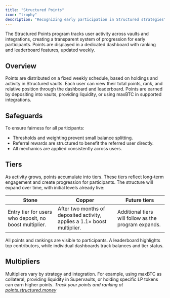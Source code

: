 ```yaml
---
title: "Structured Points"
icon: "trophy"
description: "Recognizing early participation in Structured strategies"
---
```


The Structured Points program tracks user activity across vaults and integrations, creating a transparent system of progression for early participants. Points are displayed in a dedicated dashboard with ranking and leaderboard features, updated weekly.

## Overview

<CardGroup cols={3}>
  <Card title="Weekly allocation" icon="calendar" iconType="duotone">
    Points are distributed on a fixed weekly schedule, based on holdings and activity in Structured vaults.
  </Card>

  <Card title="Transparent tracking" icon="chart-line" iconType="duotone">
    Each user can view their total points, rank, and relative position through the dashboard and leaderboard.
  </Card>
    
  <Card title="Strategy-based earning" icon="coins" iconType="duotone">
    Points are earned by depositing into vaults, providing liquidity, or using maxBTC in supported integrations.
  </Card>
</CardGroup>

## Safeguards

To ensure fairness for all participants:

- Thresholds and weighting prevent small balance splitting.
- Referral rewards are structured to benefit the referred user directly.
- All mechanics are applied consistently across users.

## Tiers

As activity grows, points accumulate into tiers. These tiers reflect long-term engagement and create progression for participants. The structure will expand over time, with initial levels already live:

| **Stone** | **Copper** | **Future tiers**  |
| --- | --- | --- |
| Entry tier for users who deposit, no boost multiplier. | After two months of deposited activity, applies a 1.1× boost multiplier. | Additional tiers will follow as the program expands. |

All points and rankings are visible to participants. A leaderboard highlights top contributors, while individual dashboards track balances and tier status.

## **Multipliers**

Multipliers vary by strategy and integration. For example, using maxBTC as collateral, providing liquidity in Supervaults, or holding specific LP tokens can earn higher points.
<Note>
*Track your points and ranking at [points.structured.money](https://points.structured.money/)*
</Note>
